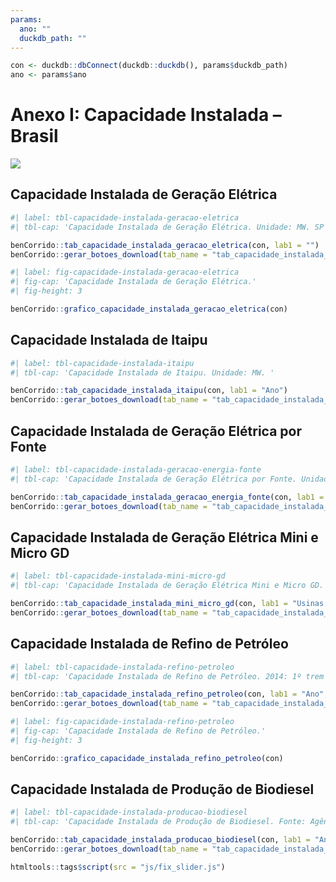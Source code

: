 ```yaml
---
params:
  ano: ""
  duckdb_path: ""
---
```


```r
con <- duckdb::dbConnect(duckdb::duckdb(), params$duckdb_path)
ano <- params$ano
```

# Anexo I: Capacidade Instalada – Brasil {-}

![](../img/capas/imagem_cap_anexo.png)

## Capacidade Instalada de Geração Elétrica

```r
#| label: tbl-capacidade-instalada-geracao-eletrica
#| tbl-cap: 'Capacidade Instalada de Geração Elétrica. Unidade: MW. SP - Serviço Público /PIE - Produção Independente de Energia/APE - Autoprodução de energia. Hidro: Inclui metade da Usina de Itaipu. SP e/ou PIE: Não inclui a potência referente à participação acionária de consumidores tradicionalmente APE. APE: Plantas PIE, tradicionalmente APE, estão classificadas em APE. Solar: Solar Fotovoltaicas'

benCorrido::tab_capacidade_instalada_geracao_eletrica(con, lab1 = "")
benCorrido::gerar_botoes_download(tab_name = "tab_capacidade_instalada_geracao_eletrica")
```

```r
#| label: fig-capacidade-instalada-geracao-eletrica
#| fig-cap: 'Capacidade Instalada de Geração Elétrica.'
#| fig-height: 3

benCorrido::grafico_capacidade_instalada_geracao_eletrica(con)
```

## Capacidade Instalada de Itaipu

```r
#| label: tbl-capacidade-instalada-itaipu
#| tbl-cap: 'Capacidade Instalada de Itaipu. Unidade: MW. '

benCorrido::tab_capacidade_instalada_itaipu(con, lab1 = "Ano")
benCorrido::gerar_botoes_download(tab_name = "tab_capacidade_instalada_itaipu", matriz = FALSE, position = "start")
```


## Capacidade Instalada de Geração Elétrica por Fonte

```r
#| label: tbl-capacidade-instalada-geracao-energia-fonte
#| tbl-cap: 'Capacidade Instalada de Geração Elétrica por Fonte. Unidade: MW. Outras: Inclui Alcatrão. Efluente Gasoso: Inclui calor de processo.'

benCorrido::tab_capacidade_instalada_geracao_energia_fonte(con, lab1 = "Usinas em Operação")
benCorrido::gerar_botoes_download(tab_name = "tab_capacidade_instalada_geracao_energia_fonte")
```


## Capacidade Instalada de Geração Elétrica Mini e Micro GD

```r
#| label: tbl-capacidade-instalada-mini-micro-gd
#| tbl-cap: 'Capacidade Instalada de Geração Elétrica Mini e Micro GD. Unidade: MW.'

benCorrido::tab_capacidade_instalada_mini_micro_gd(con, lab1 = "Usinas em Operação")
benCorrido::gerar_botoes_download(tab_name = "tab_capacidade_instalada_mini_micro_gd")
```

## Capacidade Instalada de Refino de Petróleo

```r
#| label: tbl-capacidade-instalada-refino-petroleo
#| tbl-cap: 'Capacidade Instalada de Refino de Petróleo. 2014: 1º trem da refinaria RNEST entrou em operação em 6 dezembro de 2014, conforme Autorização ANP (de operação) nº 506/2014.'

benCorrido::tab_capacidade_instalada_refino_petroleo(con, lab1 = "Ano", lab2 = "m³/dia")
benCorrido::gerar_botoes_download(tab_name = "tab_capacidade_instalada_refino_petroleo", matriz = FALSE, position = "start")
```

```r
#| label: fig-capacidade-instalada-refino-petroleo
#| fig-cap: 'Capacidade Instalada de Refino de Petróleo.'
#| fig-height: 3

benCorrido::grafico_capacidade_instalada_refino_petroleo(con)
```

## Capacidade Instalada de Produção de Biodiesel

```r
#| label: tbl-capacidade-instalada-producao-biodiesel
#| tbl-cap: 'Capacidade Instalada de Produção de Biodiesel. Fonte: Agência Nacional do Petróleo, Gás e Biocombustíveis (ANP).'

benCorrido::tab_capacidade_instalada_producao_biodiesel(con, lab1 = "Ano", lab2 = "b/dia")
benCorrido::gerar_botoes_download(tab_name = "tab_capacidade_instalada_producao_biodiesel", matriz = FALSE, position = "start")
```


```r
htmltools::tags$script(src = "js/fix_slider.js")
```